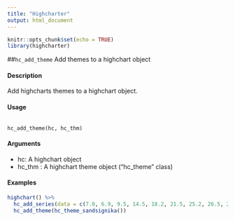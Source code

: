 ```yaml
---
title: "Highcharter"
output: html_document
---
```


```r

knitr::opts_chunk$set(echo = TRUE)
library(highcharter)
```

##``hc_add_theme``
Add themes to a highchart object

#### Description 

Add highcharts themes to a highchart object.

#### Usage
<pre><code>
hc_add_theme(hc, hc_thm)
</code></pre>

#### Arguments 

* hc: A highchart object
* hc_thm : A highchart theme object ("hc_theme" class)

#### Examples

```r
highchart() %>%
  hc_add_series(data = c(7.0, 6.9, 9.5, 14.5, 18.2, 21.5, 25.2, 26.5, 23.3, 18.3, 13.9, 9.6), type = "column") %>%
  hc_add_theme(hc_theme_sandsignika())
```
